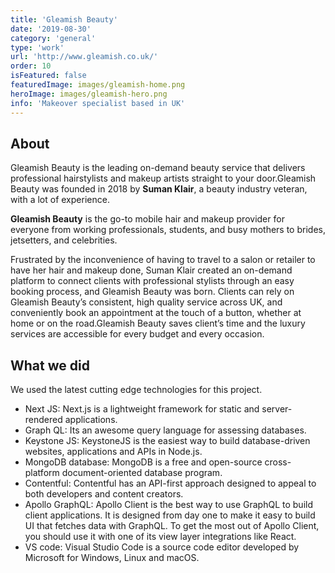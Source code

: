 ```yaml
---
title: 'Gleamish Beauty'
date: '2019-08-30'
category: 'general'
type: 'work'
url: 'http://www.gleamish.co.uk/'
order: 10
isFeatured: false
featuredImage: images/gleamish-home.png
heroImage: images/gleamish-hero.png
info: 'Makeover specialist based in UK'
---
```


## About

Gleamish Beauty is the leading on-demand beauty service that delivers professional hairstylists and makeup artists straight to your door.Gleamish Beauty was founded in 2018 by **Suman Klair**, a beauty industry veteran, with a lot of experience.

**Gleamish Beauty** is the go-to mobile hair and makeup provider for everyone from working professionals, students, and busy mothers to brides, jetsetters, and celebrities.

Frustrated by the inconvenience of having to travel to a salon or retailer to have her hair and makeup done, Suman Klair created an on-demand platform to connect clients with professional stylists through an easy booking process, and Gleamish Beauty was born. Clients can rely on Gleamish Beauty’s consistent, high quality service across UK, and conveniently book an appointment at the touch of a button, whether at home or on the road.Gleamish Beauty saves client’s time and the luxury services are accessible for every budget and every occasion.

## What we did

We used the latest cutting edge technologies for this project.

- Next JS: Next.js is a lightweight framework for static and server-rendered applications.
- Graph QL: Its an awesome query language for assessing databases.
- Keystone JS: KeystoneJS is the easiest way to build database-driven websites, applications and APIs in Node.js.
- MongoDB database: MongoDB is a free and open-source cross-platform document-oriented database program.
- Contentful: Contentful has an API-first approach designed to appeal to both developers and content creators.
- Apollo GraphQL: Apollo Client is the best way to use GraphQL to build client applications. It is designed from day one to make it easy to build UI that fetches data with GraphQL. To get the most out of Apollo Client, you should use it with one of its view layer integrations like React.
- VS code: Visual Studio Code is a source code editor developed by Microsoft for Windows, Linux and macOS.
